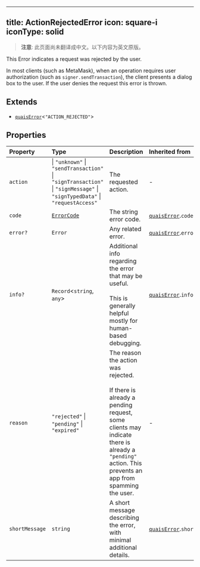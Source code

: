 <!-- AUTO-GENERATED-CONTENT:START (ENGLISH-COPY) -->
---
title: ActionRejectedError
icon: square-i
iconType: solid
---

> **注意**: 此页面尚未翻译成中文。以下内容为英文原版。

This Error indicates a request was rejected by the user.

In most clients (such as MetaMask), when an operation requires user authorization (such as `signer.sendTransaction`),
the client presents a dialog box to the user. If the user denies the request this error is thrown.

## Extends

- [`quaisError`](/cn/sdk/content/interfaces/quaisError)\<`"ACTION_REJECTED"`\>

## Properties

| Property | Type | Description | Inherited from |
| :------ | :------ | :------ | :------ |
| `action` |  \| `"unknown"` \| `"sendTransaction"` \| `"signTransaction"` \| `"signMessage"` \| `"signTypedData"` \| `"requestAccess"` | The requested action. | - |
| `code` | [`ErrorCode`](/cn/sdk/content/type-aliases/ErrorCode) | The string error code. | [`quaisError`](/cn/sdk/content/interfaces/quaisError).`code` |
| `error?` | `Error` | Any related error. | [`quaisError`](/cn/sdk/content/interfaces/quaisError).`error` |
| `info?` | `Record`\<`string`, `any`\> | Additional info regarding the error that may be useful.<br /><br />This is generally helpful mostly for human-based debugging. | [`quaisError`](/cn/sdk/content/interfaces/quaisError).`info` |
| `reason` | `"rejected"` \| `"pending"` \| `"expired"` | The reason the action was rejected.<br /><br />If there is already a pending request, some clients may indicate there is already a `"pending"` action. This<br />prevents an app from spamming the user. | - |
| `shortMessage` | `string` | A short message describing the error, with minimal additional details. | [`quaisError`](/cn/sdk/content/interfaces/quaisError).`shortMessage` |
